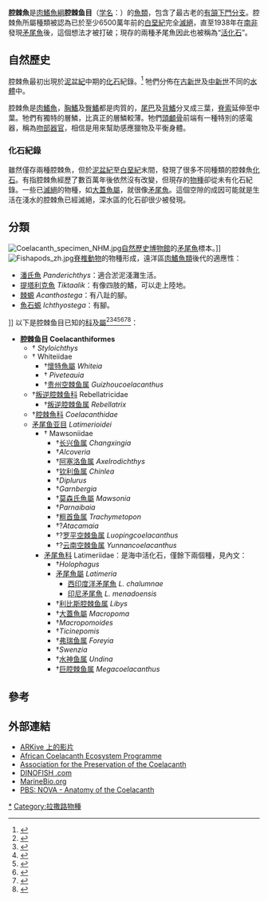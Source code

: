 {{Automatic Taxobox
| fossil_range =[[泥盆纪|泥盆纪]]至今<ref name="ref4">{{cite journal |doi=10.1098/rsbl.2006.0470 |title=Oldest coelacanth, from the Early Devonian of Australia |year=2006 |last1=Johanson |first1=Z. |last2=Long |first2=J. A |last3=Talent |first3=J. A |last4=Janvier |first4=P. |last5=Warren |first5=J. W |journal=Biology Letters |volume=2 |issue=3 |pages=443–6 |pmid=17148426 |pmc=1686207}}</ref> {{fossil_range|409|0|earliest=409|latest=0}} 
| image = Latimeria Chalumnae - Coelacanth - NHMW.jpg
| image_caption = 1974年10月18日捕捉到的[[西印度洋矛尾魚|西印度洋矛尾魚]]标本
| image_width = 250px
| taxon=Coelacanthiformes
| authority = [[列夫·贝尔格|Lev Berg]], 1937
| subdivision_ranks = 分类
| subdivision = [[#分類|见内文]]
}}

'''腔棘魚'''是[[肉鰭魚綱|肉鰭魚綱]]'''腔棘鱼目'''（[[学名|学名]]：{{lang|la|Coelacanthiformes}}）的[[魚類|魚類]]，包含了最古老的[[有頷下門|有頷下門]][[演化支|分支]]。腔棘魚所屬種類被認為已於至少6500萬年前的[[白堊紀|白堊紀]]完全[[滅絕|滅絕]]，直至1938年在[[南非|南非]]發現[[矛尾魚|矛尾魚]]後，這個想法才被打破；現存的兩種矛尾魚因此也被稱為“[[活化石|活化石]]”。

==自然歷史==
腔棘魚最初出現於[[泥盆紀|泥盆紀]]中期的[[化石|化石]]紀錄。<ref>{{en}}{{cite web|author=Malcolm Burgess|date=2006-08-29|title=Oz fossil sheds light on mankind's evolution|url=http://www.int.iol.co.za/index.php?set_id=1&click_id=31&art_id=qw1156833901231B223|accessdate=2009-08-30}}</ref> 牠們分佈在[[古新世|古新世]]及[[中新世|中新世]]不同的[[水體|水體]]中。

腔棘魚是[[肉鰭魚|肉鰭魚]]，[[胸鰭|胸鰭]]及[[臀鰭|臀鰭]]都是肉質的，[[尾巴|尾巴]]及[[背鰭|背鰭]]分叉成三葉，[[脊索|脊索]]延伸至中葉。牠們有獨特的層鱗，比真正的層鱗較薄。牠們[[頭顱骨|頭顱骨]]前端有一種特別的感電器，稱為[[吻部器官|吻部器官]]，相信是用來幫助感應獵物及平衡身體。

===化石紀錄===
雖然僅存兩種腔棘魚，但於[[泥盆紀|泥盆紀]]至[[白堊紀|白堊紀]]末間，發現了很多不同種類的腔棘魚[[化石|化石]]。有指腔棘魚經歷了數百萬年後依然沒有改變，但現存的[[物種|物種]]卻從未有化石紀錄。一些已[[滅絕|滅絕]]的物種，如[[大蓋魚屬|大蓋魚屬]]，就很像[[矛尾魚|矛尾魚]]。這個空隙的成因可能就是生活在淺水的腔棘魚已經滅絕，深水區的化石卻很少被發現。

==分類==
[[Image:Coelacanth_specimen_NHM.jpg|thumb]][[自然歷史博物館|自然歷史博物館]]的[[矛尾魚|矛尾魚]]標本。]]
[[Image:Fishapods_zh.jpg|thumb]][[脊椎動物|脊椎動物]]的物種形成，遠洋區[[肉鰭魚類|肉鰭魚類]]後代的適應性：<ul>
<li>[[潘氏魚|潘氏魚]] ''Panderichthys''：適合淤泥淺灘生活。
<li>[[提塔利克魚|提塔利克魚]] ''Tiktaalik''：有像四肢的鰭，可以走上陸地。
<li>[[棘被螈屬|棘螈]] ''Acanthostega''：有八趾的腳。
<li>[[魚石螈|魚石螈]] ''Ichthyostega''：有腳。</ul>
]]
以下是腔棘鱼目已知的[[科_(生物)|科]]及[[屬|屬]]<ref name="Nelson">{{Cite book en|author=Nelson, Joseph S.|year=2006|title=Fishes of the World|publisher=John Wiley & Sons, Inc.|isbn=0471250317}}</ref><ref name="ref1">{{cite book |last1=Forey |first1=Peter L |year=1998 |title=History of the Coelacanth Fishes |location=London |publisher=Chapman & Hall |isbn=978-0-412-78480-4}}{{page needed|date=2013-04}}</ref><ref name=Rebellatrix>{{cite journal |doi=10.1080/02724634.2012.657317 |title=A fork-tailed coelacanth, Rebellatrix divaricerca, gen. Et sp. Nov. (Actinistia, Rebellatricidae, fam. Nov.), from the Lower Triassic of Western Canada |year=2012 |last1=Wendruff |first1=Andrew J. |last2=Wilson |first2=Mark V. H. |journal=Journal of Vertebrate Paleontology |volume=32 |issue=3 |pages=499–511}}</ref><ref name="ref6">{{cite book |last1=Nelson |first1=Joseph S. |title=Fishes of the World |location=Hoboken, New Jersey |publisher=John Wiley |year=2006 |isbn=978-0-471-75644-6}}{{page needed|date=2013-04}}</ref><ref name=Mawsonia>{{cite journal|journal=Boletim do Museu Paraense Emílio Goeldi|volume=5|issue=2|pages=195–205|year=2010|author1=Gallo, V.|author2=M.S.S. de Carvalho, H.R.S. Santos|last-author-amp=yes|title=New occurrence of †''Mawsoniidae'' (Sarcopterygii, Actinistia) in the Morro do Chaves Formation, Lower Cretaceous of the Sergipe-Alagoas Basin, Northeastern Brazil|url=http://scielo.iec.pa.gov.br/scielo.php?script=sci_arttext&pid=S1981-81142010000200007|access-date=2020-02-20|archive-date=2014-04-24|archive-url=https://web.archive.org/web/20140424174035/http://scielo.iec.pa.gov.br/scielo.php?script=sci_arttext&pid=S1981-81142010000200007|dead-url=no}}</ref><ref name=Long>{{cite book |last=Long |first=J. A.|year=1995|title=The rise of fishes: 500 million years of evolution|url=https://archive.org/details/riseoffishes500m0000long_l3c0 |publisher=Johns Hopkins University Press|place=Baltimore}}{{page needed|date=2013-04}}</ref><ref name=Cloutier>{{cite book|author1=Cloutier, R.  |author2=Ahlberg, P. E.|year=1996|title=Morphology, characters, and the interrelationships of basal sarcopterygians|pages=445–79}}</ref>：

* '''腔棘鱼目 Coelacanthiformes'''
**†{{link-en|蝶柱鱼属|Styloichthys}} ''Styloichthys''
**†{{link-en|懷特魚科|Whiteiidae}} Whiteiidae
***†[[懷特魚屬|懷特魚屬]] ''Whiteia''
***†{{link-en|皮爾逖魚屬|Piveteauia}} ''Piveteauia''
***†[[贵州空棘鱼属|贵州空棘鱼属]] ''Guizhoucoelacanthus''
**†[[叛逆腔棘鱼科|叛逆腔棘鱼科]] Rebellatricidae
***†[[叛逆腔棘鱼属|叛逆腔棘鱼属]] ''Rebellatrix''
**†[[腔棘魚科|腔棘魚科]] ''Coelacanthidae''
** [[矛尾鱼亚目|矛尾鱼亚目]] ''Latimerioidei''
***†{{link-en|莫森氏魚科|Mawsoniidae}} Mawsoniidae
****†[[长兴鱼属|长兴鱼属]] ''Changxingia''
****†''Alcoveria''
****†[[阿塞洛鱼属|阿塞洛鱼属]] ''Axelrodichthys''
****†[[钦利鱼属|钦利鱼属]] ''Chinlea''
****†''Diplurus''
****†''Garnbergia''
****†[[莫森氏魚屬|莫森氏魚屬]] ''Mawsonia''
****†''Parnaibaia''
****†[[粗首鱼属|粗首鱼属]] ''Trachymetopon''
****†?''Atacamaia''
****†?[[罗平空棘鱼属|罗平空棘鱼属]] ''Luopingcoelacanthus''
****†?[[云南空棘鱼属|云南空棘鱼属]] ''Yunnancoelacanthus''
*** [[矛尾魚科|矛尾魚科]] Latimeriidae：是海中活化石，僅餘下兩個種，見內文：
****†''Holophagus''
**** [[矛尾魚屬|矛尾魚屬]] ''Latimeria''
***** [[西印度洋矛尾魚|西印度洋矛尾魚]] ''L. chalumnae''
***** [[印尼矛尾魚|印尼矛尾魚]] ''L. menadoensis''
****†[[利比斯腔棘鱼属|利比斯腔棘鱼属]] ''Libys''
****†[[大蓋魚屬|大蓋魚屬]] ''Macropoma''
****†''Macropomoides''
****†''Ticinepomis''
****†[[弗瑞鱼属|弗瑞鱼属]] ''Foreyia''
****†''Swenzia''
****†[[水神鱼属|水神鱼属]] ''Undina''
****†[[巨腔棘鱼属|巨腔棘鱼属]] ''Megacoelacanthus''

==參考==
{{reflist}}
==外部連結==
* [https://www.youtube.com/watch?v=NzzxOlFJtzg ARKive 上的影片]
* [http://www.saiab.ac.za/index.php?pid=136 African Coelacanth Ecosystem Programme]
* [http://www.gombessa.com Association for the Preservation of the Coelacanth]
* [http://www.dinofish.com/ DINOFISH .com]
* [https://web.archive.org/web/20080531044452/http://marinebio.org/species.asp?id=54 MarineBio.org]
* [http://www.pbs.org/wgbh/nova/fish/anatomy.html PBS: NOVA - Anatomy of the Coelacanth]
{{魚類演化}}
{{肉鰭魚總綱|S.}}
{{Sarcopterygii}}
{{Taxonbar}}
{{Authority control}}

[[Category:腔棘鱼目|*]]
[[Category:拉撒路物種|Category:拉撒路物種]]